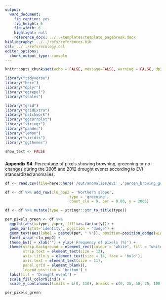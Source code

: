 ```yaml
---
output: 
  word_document:
    fig_caption: yes
    fig_height: 6
    fig_width: 6
    highlight: null
    reference_docx: ../../templates/template_pagebreak.docx
bibliography: ../../refs/references.bib
csl: ../../refs/ecology.csl
editor_options: 
  chunk_output_type: console
---
```


```r
knitr::opts_chunk$set(echo = FALSE, message=FALSE, warning = FALSE, dpi = 200)
```

```r
library("tidyverse")
library("here")
library("dplyr")
library("ggrepel")
library("scales")

library("grid")
library("gridExtra")
library("patchwork")
library("ggcorrplot")
library("stringr")
library("pander")
library("lemon")
library("viridis")
library("ggthemes")
```

```r
show_text <- FALSE
```
##### 
**Appendix S4.** Percentage of pixels showing browning, greenning or no-changes during the 2005 and 2012 drought events according to EVI standardized anomalies.  

```r
df <- read.csv(file=here::here('/out/anomalies/evi' ,'percen_browing_greening.csv'), header=TRUE)

df <- df %>% add_row(clu_pop2 = 'Northern slope',
                             type = 'greening',
                             count_clu = 0, per = 0.00, y = 2005) 

df <- df %>% mutate(type = stringr::str_to_title(type))

per_pixels_green <- df %>% 
  ggplot(aes(x=type, y=per, fill=as.factor(y))) + 
  geom_bar(stat='identity', position = "dodge") + 
  geom_text(aes(label = paste0(per, " %")), position=position_dodge(width=0.9), hjust=-.1, size=4, angle = 90) + 
  facet_wrap(~clu_pop2) + 
  theme_bw() + xlab('') + ylab('Frequency of pixels (%)') +
  theme(strip.background = element_rect(colour = "white", fill = "white"),
        strip.text = element_text(size = 12), 
        axis.title.y = element_text(size = 14, face = 'bold'),
        axis.text = element_text(size = 11),
        panel.grid = element_blank(),
        legend.position = 'bottom') + 
  labs(fill = 'Drought event') + 
  scale_fill_colorblind() + 
  scale_y_continuous(limits = c(0, 110), breaks = c(0, 25, 50, 75, 100))

per_pixels_green
```
